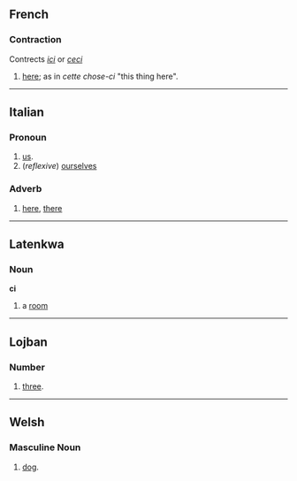==French==
===Contraction===
Contrects ''[[ici]]'' or ''[[ceci]]''
#[[here]]; as in ''cette chose-ci'' "this thing here".

----

==Italian==
===Pronoun===

# [[us]].
# (''reflexive'') [[ourselves]]

===Adverb===

# [[here]], [[there]]

----

==Latenkwa==
===Noun===
'''ci'''

#a [[room]]
----

==Lojban==
===Number===
#[[three]].

----

==Welsh==
===Masculine Noun===
#[[dog]].